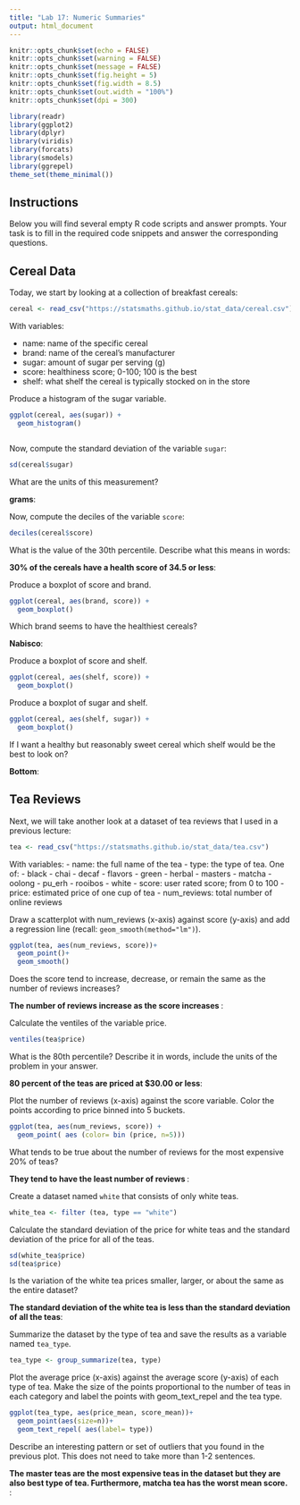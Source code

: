 ```yaml
---
title: "Lab 17: Numeric Summaries"
output: html_document
---
```


```r
knitr::opts_chunk$set(echo = FALSE)
knitr::opts_chunk$set(warning = FALSE)
knitr::opts_chunk$set(message = FALSE)
knitr::opts_chunk$set(fig.height = 5)
knitr::opts_chunk$set(fig.width = 8.5)
knitr::opts_chunk$set(out.width = "100%")
knitr::opts_chunk$set(dpi = 300)

library(readr)
library(ggplot2)
library(dplyr)
library(viridis)
library(forcats)
library(smodels)
library(ggrepel)
theme_set(theme_minimal())
```

## Instructions

Below you will find several empty R code scripts and answer prompts. Your task
is to fill in the required code snippets and answer the corresponding
questions.

## Cereal Data

Today, we start by looking at a collection of breakfast cereals:

```r
cereal <- read_csv("https://statsmaths.github.io/stat_data/cereal.csv")
```

With variables:

- name: name of the specific cereal
- brand: name of the cereal's manufacturer
- sugar: amount of sugar per serving (g)
- score: healthiness score; 0-100; 100 is the best
- shelf: what shelf the cereal is typically stocked on in the store

Produce a histogram of the sugar variable.

```r
ggplot(cereal, aes(sugar)) +
  geom_histogram()



```

Now, compute the standard deviation of the variable `sugar`:

```r

sd(cereal$sugar)

```

What are the units of this measurement?


**grams**:

Now, compute the deciles of the variable `score`:

```r
deciles(cereal$score)


```

What is the value of the 30th percentile. Describe what this means in words:

**30% of the cereals have a health score of 34.5 or less**:

Produce a boxplot of score and brand.

```r

ggplot(cereal, aes(brand, score)) +
  geom_boxplot()


```

Which brand seems to have the healthiest cereals?

**Nabisco**:

Produce a boxplot of score and shelf.

```r

ggplot(cereal, aes(shelf, score)) +
  geom_boxplot()

```

Produce a boxplot of sugar and shelf.

```r

ggplot(cereal, aes(shelf, sugar)) +
  geom_boxplot()

```

If I want a healthy but reasonably sweet cereal which shelf would be the
best to look on?

**Bottom**:

## Tea Reviews

Next, we will take another look at a dataset of tea reviews that I used in
a previous lecture:

```r
tea <- read_csv("https://statsmaths.github.io/stat_data/tea.csv")
```

With variables:
- name: the full name of the tea
- type: the type of tea. One of:
    - black
    - chai
    - decaf
    - flavors
    - green
    - herbal
    - masters
    - matcha
    - oolong
    - pu_erh
    - rooibos
    - white
- score: user rated score; from 0 to 100
- price: estimated price of one cup of tea
- num_reviews: total number of online reviews

Draw a scatterplot with num_reviews (x-axis) against score (y-axis) and add a
regression line (recall: `geom_smooth(method="lm")`).

```r
ggplot(tea, aes(num_reviews, score))+
  geom_point()+
  geom_smooth()

```

Does the score tend to increase, decrease, or remain the same as the number
of reviews increases?

**The number of reviews increase as the score increases **:

Calculate the ventiles of the variable price.

```r

ventiles(tea$price)

```

What is the 80th percentile? Describe it in words, include the units of the
problem in your answer.

**80 percent of the teas are priced at $30.00 or less**:

Plot the number of reviews (x-axis) against the score variable. Color
the points according to price binned into 5 buckets.

```r
ggplot(tea, aes(num_reviews, score)) +
  geom_point( aes (color= bin (price, n=5))) 
```

What tends to be true about the number of reviews for the most expensive
20% of teas?

**They tend to have the least number of reviews **:

Create a dataset named `white` that consists of only white teas.

```r

white_tea <- filter (tea, type == "white")

```

Calculate the standard deviation of the price for white teas and the
standard deviation of the price for all of the teas.

```r

sd(white_tea$price)
sd(tea$price)

```

Is the variation of the white tea prices smaller, larger, or about the same
as the entire dataset?

**The standard deviation of the white tea is less than the standard deviation of all the teas**:

Summarize the dataset by the type of tea and save the results as a variable
named `tea_type`.

```r

tea_type <- group_summarize(tea, type)

```

Plot the average price (x-axis) against the average score (y-axis) of
each type  of tea. Make the size of the points proportional to the number
of teas in each category and label the points with geom_text_repel and the
tea type.

```r

ggplot(tea_type, aes(price_mean, score_mean))+
  geom_point(aes(size=n))+
  geom_text_repel( aes(label= type))

```

Describe an interesting pattern or set of outliers that you found in the
previous plot. This does not need to take more than 1-2 sentences.

**The master teas are the most expensive teas in the dataset but they are also best type of tea. Furthermore, matcha tea has the worst mean score. **:


